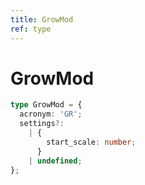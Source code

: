 ```yaml
---
title: GrowMod
ref: type
---
```


# GrowMod

```ts
type GrowMod = {
  acronym: 'GR';
  settings?:
    | {
        start_scale: number;
      }
    | undefined;
};
```
